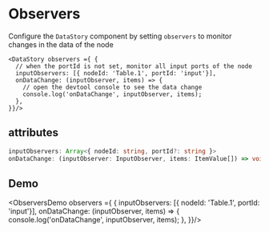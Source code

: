 # Observers

Configure the `DataStory` component by setting `observers` to monitor changes in the data of the node

```tsx
<DataStory observers ={ {
  // when the portId is not set, monitor all input ports of the node
  inputObservers: [{ nodeId: 'Table.1', portId: 'input'}],
  onDataChange: (inputObserver, items) => {
    // open the devtool console to see the data change
    console.log('onDataChange', inputObserver, items);
  },
}}/>
```

## attributes

```ts
inputObservers: Array<{ nodeId: string, portId?: string }>
onDataChange: (inputObserver: InputObserver, items: ItemValue[]) => void
```

## Demo


<ObserversDemo observers ={ {
  inputObservers: [{ nodeId: 'Table.1', portId: 'input'}],
  onDataChange: (inputObserver, items) => {
    console.log('onDataChange', inputObserver, items);
  },
}}/>
